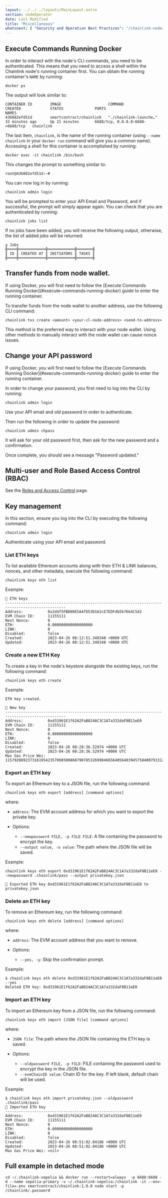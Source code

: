 ```yaml
---
layout: ../../../layouts/MainLayout.astro
section: nodeOperator
date: Last Modified
title: "Miscellaneous"
whatsnext: { "Security and Operation Best Practices": "/chainlink-nodes/resources/best-security-practices" }
---
```



## Execute Commands Running Docker

In order to interact with the node's CLI commands, you need to be authenticated. This means that you need to access a shell within the Chainlink node's running container first. You can obtain the running container's `NAME` by running:

```shell
docker ps
```

The output will look similar to:

```
CONTAINER ID        IMAGE                     COMMAND                  CREATED             STATUS              PORTS                              NAMES
436882efd51d        smartcontract/chainlink   "./chainlink-launche…"   33 minutes ago      Up 21 minutes       6688/tcp, 0.0.0.0:6688->6688/tcp   chainlink
```

The last item, `chainlink`, is the name of the running container (using `--name chainlink` in your `docker run` command will give you a common name). Accessing a shell for this container is accomplished by running:

```shell
docker exec -it chainlink /bin/bash
```

This changes the prompt to something similar to:

```shell
root@436882efd51d:~#
```

You can now log in by running:

```shell
chainlink admin login
```

You will be prompted to enter your API Email and Password, and if successful, the prompt will simply appear again. You can check that you are authenticated by running:

```shell
chainlink jobs list
```

If no jobs have been added, you will receive the following output, otherwise, the list of added jobs will be returned:

```
╔ Jobs
╬════╬════════════╬════════════╬═══════╬
║ ID ║ CREATED AT ║ INITIATORS ║ TASKS ║
╬════╬════════════╬════════════╬═══════╬
```

## Transfer funds from node wallet.

<Aside type="note" title="Note for Docker">
  If using Docker, you will first need to follow the [Execute Commands Running Docker](#execute-commands-running-docker)
  guide to enter the running container.
</Aside>

To transfer funds from the node wallet to another address, use the following CLI command:

```shell
chainlink txs create <amount> <your-cl-node-address> <send-to-address>
```

This method is the preferred way to interact with your node wallet. Using other methods to manually interact with the node wallet can cause nonce issues.

## Change your API password

<Aside type="note" title="Note for Docker">
  If using Docker, you will first need to follow the [Execute Commands Running Docker](#execute-commands-running-docker)
  guide to enter the running container.
</Aside>

In order to change your password, you first need to log into the CLI by running:

```shell
chainlink admin login
```

Use your API email and old password in order to authenticate.

Then run the following in order to update the password:

```shell
chainlink admin chpass
```

It will ask for your old password first, then ask for the new password and a confirmation.

Once complete, you should see a message "Password updated."

## Multi-user and Role Based Access Control (RBAC)

See the [Roles and Access Control](/chainlink-nodes/v1/roles-and-access) page.

## Key management

In this section, ensure you log into the CLI by executing the following command:

```shell
chainlink admin login
```

Authenticate using your API email and password.

### List ETH keys

To list available Ethereum accounts along with their ETH & LINK balances, nonces, and other metadata, execute the following command:

```shell
chainlink keys eth list
```

Example:

```text
🔑 ETH keys
-------------------------------------------------------------------------------------------------
Address:           0x2d4f5FBD00E5A4fD53D162cE7EDFdb5b7664C542
EVM Chain ID:      11155111
Next Nonce:        0
ETH:               0.000000000000000000
LINK:              0
Disabled:          false
Created:           2023-04-26 08:12:51.340348 +0000 UTC
Updated:           2023-04-26 08:12:51.340348 +0000 UTC
```

### Create a new ETH Key

To create a key in the node's keystore alongside the existing keys, run the following command:

```shell
chainlink keys eth create
```

Example:

```text
ETH key created.

🔑 New key
-------------------------------------------------------------------------------------------------
Address:           0xd31961E1f62A2FaB824AC3C1A7a332daF8B11eE0
EVM Chain ID:      11155111
Next Nonce:        0
ETH:               0.000000000000000000
LINK:              0
Disabled:          false
Created:           2023-04-26 08:28:36.52974 +0000 UTC
Updated:           2023-04-26 08:28:36.52974 +0000 UTC
Max Gas Price Wei: 115792089237316195423570985008687907853269984665640564039457584007913129639935
```

### Export an ETH key

To export an Ethereum key to a JSON file, run the following command:

```shell
chainlink keys eth export [address] [command options]
```

where:

- `address`: The EVM account address for which you want to export the private key.

- Options:

  - `--newpassword FILE, -p FILE FILE`: A file containing the password to encrypt the key.
  - `--output value, -o value`: The path where the JSON file will be saved.

Example:

```text
chainlink keys eth export 0xd31961E1f62A2FaB824AC3C1A7a332daF8B11eE0 --newpassword .chainlink/pass --output privatekey.json

🔑 Exported ETH key 0xd31961E1f62A2FaB824AC3C1A7a332daF8B11eE0 to privatekey.json
```

### Delete an ETH key

To remove an Ethereum key, run the following command:

```shell
chainlink keys eth delete [address] [command options]
```

where:

- `address`: The EVM account address that you want to remove.

- Options:

  - `--yes, -y`: Skip the confirmation prompt.

Example:

```text
$ chainlink keys eth delete 0xd31961E1f62A2FaB824AC3C1A7a332daF8B11eE0 --yes
Deleted ETH key: 0xd31961E1f62A2FaB824AC3C1A7a332daF8B11eE0
```

### Import an ETH key

To import an Ethereum key from a JSON file, run the following command:

```shell
chainlink keys eth import [JSON file] [command options]
```

where:

- `JSON file`: The path where the JSON file containing the ETH key is saved.

- Options:
  - `--oldpassword FILE, -p FILE`: FILE containing the password used to encrypt the key in the JSON file.
  - `--evmChainID value`: Chain ID for the key. If left blank, default chain will be used.

Example:

```text
$ chainlink keys eth import privatekey.json --oldpassword .chainlink/pass
🔑 Imported ETH key
-------------------------------------------------------------
Address:           0xd31961E1f62A2FaB824AC3C1A7a332daF8B11eE0
EVM Chain ID:      11155111
Next Nonce:        0
ETH:               0.000000000000000000
LINK:              0
Disabled:          false
Created:           2023-04-26 08:51:02.04186 +0000 UTC
Updated:           2023-04-26 08:51:02.04186 +0000 UTC
Max Gas Price Wei: <nil>
```

## Full example in detached mode

```shell
cd ~/.chainlink-sepolia && docker run --restart=always  -p 6688:6688 -d --name sepolia-primary -v ~/.chainlink-sepolia:/chainlink -it --env-file=.env smartcontract/chainlink:1.0.0 node start -p /chainlink/.password
```
